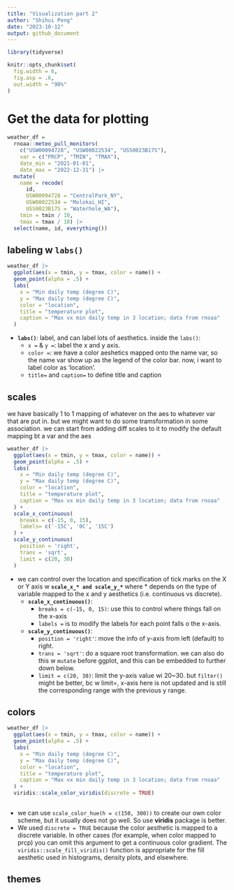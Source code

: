```yaml
---
title: "Visualization part 2"
author: "Shihui Peng"
date: "2023-10-12"
output: github_document
---
```

```r
library(tidyverse)

knitr::opts_chunk$set(
  fig.width = 6,
  fig.asp = .6,
  out.width = "90%"
)
```

# Get the data for plotting 
```r
weather_df = 
  rnoaa::meteo_pull_monitors(
    c("USW00094728", "USW00022534", "USS0023B17S"),
    var = c("PRCP", "TMIN", "TMAX"), 
    date_min = "2021-01-01",
    date_max = "2022-12-31") |>
  mutate(
    name = recode(
      id, 
      USW00094728 = "CentralPark_NY", 
      USW00022534 = "Molokai_HI",
      USS0023B17S = "Waterhole_WA"),
    tmin = tmin / 10,
    tmax = tmax / 10) |>
  select(name, id, everything())
```

## labeling w `labs()`
```r
weather_df |> 
  ggplot(aes(x = tmin, y = tmax, color = name)) +
  geom_point(alpha = .5) +
  labs(
    x = "Min daily temp (degree C)",
    y = "Max daily temp (degree C)",
    color = "location",
    title = "temperature plot",
    caption = "Max vx min daily temp in 3 location; data from rnoaa"
  )
```
* **`labs()`**: label, and can label lots of aesthetics. inside the `labs()`:
  * `x =` & `y =`: label the x and y axis.
  * `color =`: we have a color aeshetics mapped onto the name var, so the name var show up as the legend of the color bar. now, i want to label color as 'location'.
  * `title=` and `caption=` to define title and caption
  
## scales

we have basically 1 to 1 mapping of whatever on the aes to whatever var that are put in. but we might want to do some tramsformation in some association. we can start from adding diff scales to it to modify the default mapping bt a var and the aes
```r
weather_df |> 
  ggplot(aes(x = tmin, y = tmax, color = name)) +
  geom_point(alpha = .5) +
  labs(
    x = "Min daily temp (degree C)",
    y = "Max daily temp (degree C)",
    color = "location",
    title = "temperature plot",
    caption = "Max vx min daily temp in 3 location; data from rnoaa"
  ) +
  scale_x_continuous(
    breaks = c(-15, 0, 15),
    labels= c('-15C', '0C', '15C')
  ) +
  scale_y_continuous(
    position = 'right',
    trans = 'sqrt',
    limit = c(20, 30)
  )
```

* we can control over the location and specification of tick marks on the X or Y axis w **`scale_x_* and scale_y_*`** where * depends on the type of variable mapped to the x and y aesthetics (i.e. continuous vs discrete).
  * **`scale_x_continuous()`**: 
    * `breaks = c(-15, 0, 15)`: use this to control where things fall on the x-axis
    * `labels =` is to modify the labels for each point falls o the x-axis.
  * **`scale_y_continuous()`**:
    * `position = 'right'`: move the info of y-axis from left (default) to right.
    * `trans = 'sqrt'`: do a square root transformation. we can also do this w `mutate` before ggplot, and this can be embedded to further down below.
    * `limit = c(20, 30)`: limit the y-axis value wi 20~30. but `filter()` might be better, bc w limit=, x-axis here is not updated and is still the corresponding range with the previous y range.
    
## colors
```r
weather_df |> 
  ggplot(aes(x = tmin, y = tmax, color = name)) +
  geom_point(alpha = .5) +
  labs(
    x = "Min daily temp (degree C)",
    y = "Max daily temp (degree C)",
    color = "location",
    title = "temperature plot",
    caption = "Max vx min daily temp in 3 location; data from rnoaa"
  ) +
  viridis::scale_color_viridis(discrete = TRUE)
  
```
* we can use `scale_color_hue(h = c(150, 300))` to create our own color scheme, but it usually does not go well. So use **viridis** package is better.
* We used `discrete = TRUE` because the color aesthetic is mapped to a discrete variable. In other cases (for example, when color mapped to prcp) you can omit this argument to get a continuous color gradient. The `viridis::scale_fill_viridis()` function is appropriate for the fill aesthetic used in histograms, density plots, and elsewhere.

## themes
```r

```


